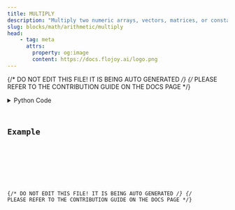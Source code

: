 ```yaml
---
title: MULTIPLY
description: "Multiply two numeric arrays, vectors, matrices, or constants element-wise."
slug: blocks/math/arithmetic/multiply
head:
    - tag: meta
      attrs:
        property: og:image
        content: https://docs.flojoy.ai/logo.png
---
```


{/* DO NOT EDIT THIS FILE! IT IS BEING AUTO GENERATED */}
{/* PLEASE REFER TO THE CONTRIBUTION GUIDE ON THE DOCS PAGE */}


<DownloadStudioBanner />
<PythonDocsDisplay docstring={block_data["docstring"]} />
<details>
<summary>Python Code</summary>



<Code code={pythonCode} lang="py" wrap theme="dracula" />

[Find this Flojoy Block on GitHub](https://github.com/flojoy-ai/blocks/blob/main/blocks/MATH/ARITHMETIC/MULTIPLY/MULTIPLY.py)

</details>

## Example


<GetHelpWidget />


<AppDisplay app={app} blockName="MULTIPLY" client:visible />


<Example />

{/* DO NOT EDIT THIS FILE! IT IS BEING AUTO GENERATED */}
{/* PLEASE REFER TO THE CONTRIBUTION GUIDE ON THE DOCS PAGE */}
